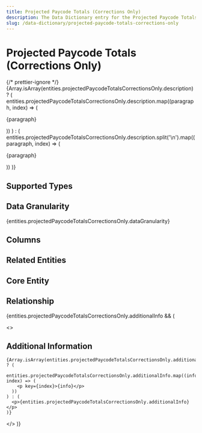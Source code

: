 ```yaml
---
title: Projected Paycode Totals (Corrections Only)
description: The Data Dictionary entry for the Projected Paycode Totals (Corrections Only) entity
slug: /data-dictionary/projected-paycode-totals-corrections-only
---
```



# Projected Paycode Totals (Corrections Only)

{/* prettier-ignore */}
{Array.isArray(entities.projectedPaycodeTotalsCorrectionsOnly.description) ? (
  entities.projectedPaycodeTotalsCorrectionsOnly.description.map((paragraph, index) => (
    <p key={index}>{paragraph}</p>
))
) : (
entities.projectedPaycodeTotalsCorrectionsOnly.description.split('\n').map((paragraph, index) => (

<p key={index}>{paragraph}</p>
)) )}

## Supported Types

<SupportedTypesTable supportedTypes={entities.projectedPaycodeTotalsCorrectionsOnly.supportedTypes} />

## Data Granularity

{entities.projectedPaycodeTotalsCorrectionsOnly.dataGranularity}

## Columns

<ColumnsTable columns={entities.projectedPaycodeTotalsCorrectionsOnly.columns} />

## Related Entities

<RelatedEntitiesList relatedEntities={entities.projectedPaycodeTotalsCorrectionsOnly.relatedEntities} />

## Core Entity

<CoreEntityTable coreEntities={entities.projectedPaycodeTotalsCorrectionsOnly.coreEntity} />

## Relationship

<RelationshipTable
  relationship={entities.projectedPaycodeTotalsCorrectionsOnly.relationship}
  simple={true}
/>

{entities.projectedPaycodeTotalsCorrectionsOnly.additionalInfo && (

  <>
    <h2>Additional Information</h2>

    {Array.isArray(entities.projectedPaycodeTotalsCorrectionsOnly.additionalInfo) ? (
      entities.projectedPaycodeTotalsCorrectionsOnly.additionalInfo.map((info, index) => (
        <p key={index}>{info}</p>
      ))
    ) : (
      <p>{entities.projectedPaycodeTotalsCorrectionsOnly.additionalInfo}</p>
    )}

  </>
)}
